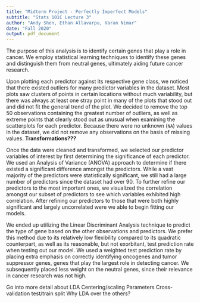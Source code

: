 ```yaml
---
title: "Midterm Project - Perfectly Imperfect Models"
subtitle: "Stats 101C Lecture 3"
author: "Andy Shen, Ethan Allavarpu, Varan Nimar"
date: "Fall 2020"
output: pdf_document
---
```


The purpose of this analysis is to identify certain genes that play a role in cancer. We employ statistical learning techniques to identify these genes and distinguish them from neutral genes, ultimately aiding future cancer research.\newline

Upon plotting each predictor against its respective gene class, we noticed that there existed outliers for many predictor variables in the dataset. Most plots saw clusters of points in certain locations without much variability, but there was always at least one stray point in many of the plots that stood out and did not fit the general trend of the plot. We decided to remove the top 50 observations containing the greatest number of outliers, as well as extreme points that clearly stood out as unusual when examining the scatterplots for each predictor. Because there were no unknown (`NA`) values in the dataset, we did not remove any observations on the basis of missing values. **Transformations???** \newline


Once the data were cleaned and transformed, we selected our predictor variables of interest by first determining the significance of each predictor. We used an Analysis of Variance (ANOVA) approach to determine if there existed a significant difference amongst the predictors. While a vast majority of the predictors were statistically significant, we still had a large number of predictors since the dataset had over 90. To further refine our predictors to the most important ones, we visualized the correlation amongst our subset of predictors to see which variables exhibited high correlation. After refining our predictors to those that were both highly significant and largely uncorrelated were we able to begin fitting our models.\newline

We ended up utilizing the Linear Discriminant Analysis technique to predict the type of gene based on the other observations and predictors. We prefer this method due to its relatively low flexibility compared to its quadratic counterpart, as well as its reasonable, but not exorbitant, test prediction rate when testing out our model. We used a weighted test prediction rate by placing extra emphasis on correctly identifying oncogenes and tumor suppressor genes, genes that play the largest role in detecting cancer. We subsequently placed less weight on the neutral genes, since their relevance in cancer research was not high.\newline

Go into more detail about LDA
  Centering/scaling
  Parameters
  Cross-validation
  test/train split
  Why LDA over the others?

